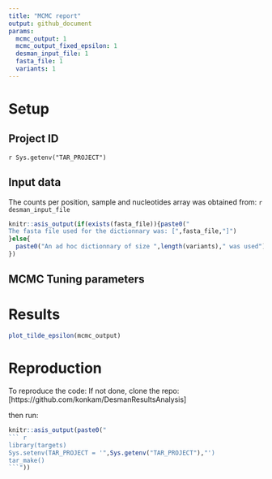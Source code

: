 ```yaml
---
title: "MCMC report"
output: github_document
params: 
  mcmc_output: 1
  mcmc_output_fixed_epsilon: 1
  desman_input_file: 1
  fasta_file: 1
  variants: 1
---
```






# Setup

## Project ID

` r Sys.getenv("TAR_PROJECT")`

## Input data
The counts per position, sample and nucleotides array was obtained from:
`r desman_input_file`
```r
knitr::asis_output(if(exists(fasta_file)){paste0("
The fasta file used for the dictionnary was: [",fasta_file,"]")
}else{
  paste0("An ad hoc dictionnary of size ",length(variants)," was used")
})
```

## MCMC Tuning parameters


# Results

```r
plot_tilde_epsilon(mcmc_output)
```

# Reproduction

To reproduce the code:
If not done, clone the repo: 
[https://github.com/konkam/DesmanResultsAnalysis]

then run:

```r
knitr::asis_output(paste0("
``` r
library(targets)
Sys.setenv(TAR_PROJECT = '",Sys.getenv("TAR_PROJECT"),"')
tar_make()
```"))
```
